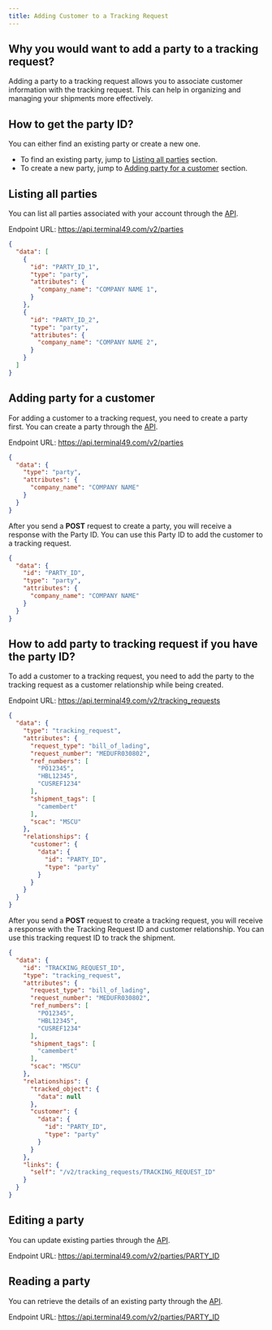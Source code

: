 ```yaml
---
title: Adding Customer to a Tracking Request
---
```


## Why you would want to add a party to a tracking request?

Adding a party to a tracking request allows you to associate customer information with the tracking request. This can help in organizing and managing your shipments more effectively.

## How to get the party ID?

You can either find an existing party or create a new one.

- To find an existing party, jump to [Listing all parties](#listing-all-parties) section.
- To create a new party, jump to [Adding party for a customer](#adding-party-for-a-customer) section.

## Listing all parties

You can list all parties associated with your account through the [API](/api-docs/api-reference/parties/list-parties).

Endpoint URL: https://api.terminal49.com/v2/parties

```json Response
{
  "data": [
    {
      "id": "PARTY_ID_1",
      "type": "party",
      "attributes": {
        "company_name": "COMPANY NAME 1",
      }
    },
    {
      "id": "PARTY_ID_2",
      "type": "party",
      "attributes": {
        "company_name": "COMPANY NAME 2",
      }
    }
  ]
}
```

## Adding party for a customer

For adding a customer to a tracking request, you need to create a party first. You can create a party through the [API](/api-docs/api-reference/parties/create-a-party).

Endpoint URL: https://api.terminal49.com/v2/parties

```json Request
{
  "data": {
    "type": "party",
    "attributes": {
      "company_name": "COMPANY NAME"
    }
  }
}
```

After you send a **POST** request to create a party, you will receive a response with the Party ID. You can use this Party ID to add the customer to a tracking request.

```json Response
{
  "data": {
    "id": "PARTY_ID",
    "type": "party",
    "attributes": {
      "company_name": "COMPANY NAME"
    }
  }
}
```

## How to add party to tracking request if you have the party ID?

To add a customer to a tracking request, you need to add the party to the tracking request as a customer relationship while being created.

Endpoint URL: https://api.terminal49.com/v2/tracking_requests

```json Request
{
  "data": {
    "type": "tracking_request",
    "attributes": {
      "request_type": "bill_of_lading",
      "request_number": "MEDUFR030802",
      "ref_numbers": [
        "PO12345",
        "HBL12345",
        "CUSREF1234"
      ],
      "shipment_tags": [
        "camembert"
      ],
      "scac": "MSCU"
    },
    "relationships": {
      "customer": {
        "data": {
          "id": "PARTY_ID",
          "type": "party"
        }
      }
    }
  }
}
```

After you send a **POST** request to create a tracking request, you will receive a response with the Tracking Request ID and customer relationship. You can use this tracking request ID to track the shipment.

```json Response
{
  "data": {
    "id": "TRACKING_REQUEST_ID",
    "type": "tracking_request",
    "attributes": {
      "request_type": "bill_of_lading",
      "request_number": "MEDUFR030802",
      "ref_numbers": [
        "PO12345",
        "HBL12345",
        "CUSREF1234"
      ],
      "shipment_tags": [
        "camembert"
      ],
      "scac": "MSCU"
    },
    "relationships": {
      "tracked_object": {
        "data": null
      },
      "customer": {
        "data": {
          "id": "PARTY_ID",
          "type": "party"
        }
      }
    },
    "links": {
      "self": "/v2/tracking_requests/TRACKING_REQUEST_ID"
    }
  }
}
```

## Editing a party

You can update existing parties through the [API](/api-docs/api-reference/parties/edit-a-party).

Endpoint URL: https://api.terminal49.com/v2/parties/PARTY_ID

## Reading a party

You can retrieve the details of an existing party through the [API](/api-docs/api-reference/parties/get-a-party).

Endpoint URL: https://api.terminal49.com/v2/parties/PARTY_ID
